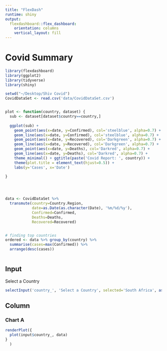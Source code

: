 ```yaml
---
title: "FlexDash"
runtime: shiny
output: 
  flexdashboard::flex_dashboard:
    orientation: columns
    vertical_layout: fill
---
```



Covid Summary
=======================================================================




```r
library(flexdashboard)
library(ggplot2)
library(tidyverse)
library(shiny)

setwd("~/Desktop/Shiv Covid")
CovidDataSet <- read.csv('data/CovidDataSet.csv')


plot <- function(country, dataset) {
  sub <- dataset[dataset$country==country,]
  
  ggplot(sub) +
    geom_point(aes(x=date, y=Confirmed), col='steelblue', alpha=0.7) + 
    geom_line(aes(x=date, y=Confirmed), col='steelblue', alpha=0.7) +
    geom_point(aes(x=date, y=Recovered), col='Darkgreen', alpha=0.7) + 
    geom_line(aes(x=date, y=Recovered), col='Darkgreen', alpha=0.7) +
    geom_point(aes(x=date, y=Deaths), col='Darkred', alpha=0.7) +
    geom_line(aes(x=date, y=Deaths), col='Darkred', alpha=0.7) +
    theme_minimal() + ggtitle(paste('Covid Report: ', country)) +
    theme(plot.title = element_text(hjust=0.5)) +
    labs(y='Cases', x='Date')
  
}




data <- CovidDataSet %>%
  transmute(country=Country.Region,
            date=as.Date(as.character(Date), '%m/%d/%y'),
            Confirmed=Confirmed,
            Deaths=Deaths,
            Recovered=Recovered)


# finding top countries 
ordered <- data %>% group_by(country) %>%
  summarise(cases=max(Confirmed)) %>%
  arrange(desc(cases))



```





Input {.sidebar}
-----------------------------------------------------------------------

Select a Country

```r

selectInput('country_', 'Select a Country', selected='South Africa', as.character(data$country))
```






Column {data-width=650}
-----------------------------------------------------------------------

### Chart A

```r


renderPlot({
  plot(input$country_, data)
}
  )
```














